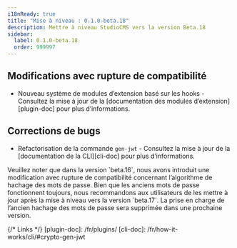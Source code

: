 ```yaml
---
i18nReady: true
title: "Mise à niveau : 0.1.0-beta.18"
description: Mettre à niveau StudioCMS vers la version Beta.18
sidebar:
  label: 0.1.0-beta.18
  order: 999997
---
```



<QuickUpdate />

## Modifications avec rupture de compatibilité

- Nouveau système de modules d’extension basé sur les hooks - Consultez la mise à jour de la [documentation des modules d’extension][plugin-doc] pour plus d’informations.

## Corrections de bugs

- Refactorisation de la commande `gen-jwt` - Consultez la mise à jour de la [documentation de la CLI][cli-doc] pour plus d’informations.

<Aside title="À noter">
Veuillez noter que dans la version `beta.16`, nous avons introduit une modification avec rupture de compatibilité concernant l’algorithme de hachage des mots de passe. Bien que les anciens mots de passe fonctionnent toujours, nous recommandons aux utilisateurs de les mettre à jour après la mise à niveau vers la version `beta.17`. La prise en charge de l’ancien hachage des mots de passe sera supprimée dans une prochaine version.
</Aside>

{/* Links */}
[plugin-doc]: /fr/plugins/
[cli-doc]: /fr/how-it-works/cli/#crypto-gen-jwt
